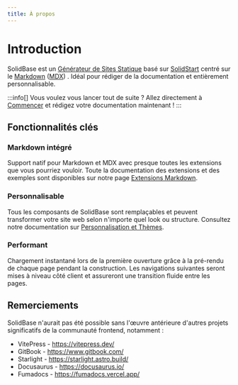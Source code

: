 ```yaml
---
title: À propos
---
```


# Introduction

SolidBase est un [Générateur de Sites Statique](https://www.wikiwand.com/fr/articles/Générateur_de_site_statique) basé sur [SolidStart](https://start.solidjs.com/) centré sur le [Markdown](https://www.wikiwand.com/fr/articles/Markdown) ([MDX](https://mdxjs.com/)) .
Idéal pour rédiger de la documentation et entièrement personnalisable.

:::info[]
Vous voulez vous lancer tout de suite ? Allez directement à [Commencer](./getting-started) et rédigez votre documentation maintenant !
:::

## Fonctionnalités clés

### Markdown intégré

Support natif pour Markdown et MDX avec presque toutes les extensions que vous pourriez vouloir. Toute la documentation des extensions et des exemples sont disponibles sur notre page [Extensions Markdown](./md-extensions).

### Personnalisable

Tous les composants de SolidBase sont remplaçables et peuvent transformer votre site web selon n'importe quel look ou structure. Consultez notre documentation sur [Personnalisation et Thèmes](./customization).

### Performant

Chargement instantané lors de la première ouverture grâce à la pré-rendu de chaque page pendant la construction. Les navigations suivantes seront mises à niveau côté client et assureront une transition fluide entre les pages.

## Remerciements

SolidBase n'aurait pas été possible sans l'œuvre antérieure d'autres projets significatifs de la communauté frontend, notamment :

- VitePress - https://vitepress.dev/
- GitBook - https://www.gitbook.com/
- Starlight - https://starlight.astro.build/
- Docusaurus - https://docusaurus.io/
- Fumadocs - https://fumadocs.vercel.app/
